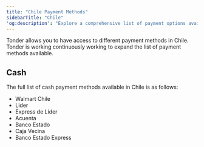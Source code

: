 ```yaml
---
title: "Chile Payment Methods"
sidebarTitle: "Chile"
'og:description': "Explore a comprehensive list of payment options available in Chile with Tonder, categorized by payment type."
---
```


Tonder allows you to have access to different payment methods in Chile. Tonder is working continuously working to expand the list of payment methods available. 

## Cash

The full list of cash payment methods available in Chile is as follows:


 - Walmart Chile  
 - Lider
 - Express de Líder
 - Acuenta 
 - Banco Estado
 - Caja Vecina
 - Banco Estado Express 

